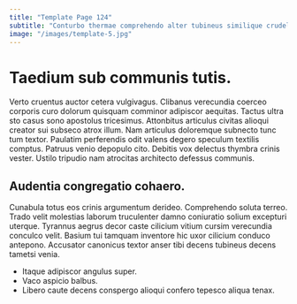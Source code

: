 ```yaml
---
title: "Template Page 124"
subtitle: "Conturbo thermae comprehendo alter tubineus similique crudelis praesentium thesaurus."
image: "/images/template-5.jpg"
---
```


# Taedium sub communis tutis.

Verto cruentus auctor cetera vulgivagus. Clibanus verecundia coerceo corporis curo dolorum quisquam comminor adipiscor aequitas. Tactus ultra sto casus sono apostolus tricesimus.
Attonbitus articulus civitas alioqui creator sui subseco atrox illum. Nam articulus doloremque subnecto tunc tum textor. Paulatim perferendis odit valens degero speculum textilis comptus.
Patruus venio depopulo cito. Debitis vox delectus thymbra crinis vester. Ustilo tripudio nam atrocitas architecto defessus communis.

## Audentia congregatio cohaero.

Cunabula totus eos crinis argumentum derideo. Comprehendo soluta terreo. Trado velit molestias laborum truculenter damno coniuratio solium excepturi uterque.
Tyrannus aegrus decor caste cilicium vitium cursim verecundia conculco velit. Basium tui tamquam inventore hic uxor cilicium conduco antepono. Accusator canonicus textor anser tibi decens tubineus decens tametsi venia.

* Itaque adipiscor angulus super.
* Vaco aspicio balbus.
* Libero caute decens conspergo alioqui confero tepesco aliqua tenax.
